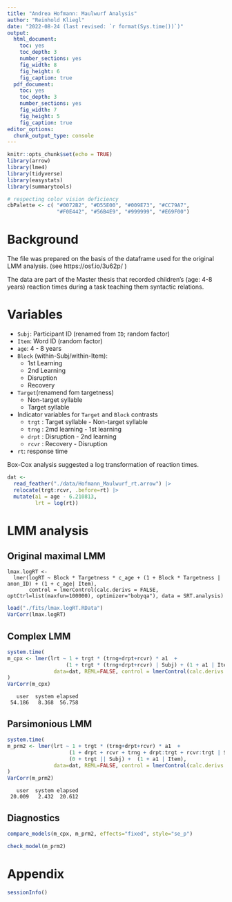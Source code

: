 ```yaml
---
title: "Andrea Hofmann: Maulwurf Analysis"
author: "Reinhold Kliegl"
date: "2022-08-24 (last revised: `r format(Sys.time())`)"
output:
  html_document:
    toc: yes
    toc_depth: 3
    number_sections: yes
    fig_width: 8
    fig_height: 6
    fig_caption: true
  pdf_document:
    toc: yes
    toc_depth: 3
    number_sections: yes
    fig_width: 7
    fig_height: 5
    fig_caption: true
editor_options: 
  chunk_output_type: console
---
```


```r
knitr::opts_chunk$set(echo = TRUE)
library(arrow)
library(lme4)
library(tidyverse)
library(easystats)
library(summarytools)

# respecting color vision deficiency
cbPalette <- c( "#0072B2", "#D55E00", "#009E73", "#CC79A7",
                "#F0E442", "#56B4E9", "#999999", "#E69F00")
```

# Background

The file was prepared on the basis of the dataframe used for the original LMM analysis.  (see https://osf.io/3u62p/ )

The data are part of the Master thesis that recorded children's (age: 4-8 years) reaction times during a task teaching them syntactic relations. 

# Variables

+ `Subj`: Participant ID (renamed from `ID`; random factor)
+ `Item`: Word ID (random factor)
+ `age`:  4 - 8 years 
+ `Block` (within-Subj/within-Item): 
     + 1st Learning
     + 2nd Learning
     + Disruption
     + Recovery
+ `Target`(renamend fom targetness)
     + Non-target syllable 
     + Target syllable
+ Indicator variables for `Target` and `Block` contrasts
     + `trgt` : Target syllable - Non-target syllable
     + `trng` : 2md learning - 1st learning
     + `drpt` : Disruption - 2nd learning
     + `rcvr` : Recovery - Disruption 
+ `rt`:  response time 

Box-Cox analysis suggested a log transformation of reaction times.

```r
dat <- 
  read_feather("./data/Hofmann_Maulwurf_rt.arrow") |> 
  relocate(trgt:rcvr, .before=rt) |> 
  mutate(a1 = age - 6.210813,
         lrt = log(rt))
```

# LMM analysis

## Original maximal LMM

```
lmax.logRT <-
  lmer(logRT ~ Block * Targetness * c_age + (1 + Block * Targetness | anon_ID) + (1 + c_age| Item), 
       control = lmerControl(calc.derivs = FALSE, optCtrl=list(maxfun=100000), optimizer="bobyqa"), data = SRT.analysis)
```

```r
load("./fits/lmax.logRT.RData")
VarCorr(lmax.logRT)
```


## Complex LMM

```r
system.time(
m_cpx <- lmer(lrt ~ 1 + trgt * (trng+drpt+rcvr) * a1  + 
                   (1 + trgt * (trng+drpt+rcvr) | Subj) + (1 + a1 | Item),
               data=dat, REML=FALSE, control = lmerControl(calc.derivs = FALSE))
)
VarCorr(m_cpx)
```

```
   user  system elapsed 
 54.186   8.368  56.758 
```

## Parsimonious LMM

```r
system.time(
m_prm2 <- lmer(lrt ~ 1 + trgt * (trng+drpt+rcvr) * a1  + 
                    (1 + drpt + rcvr + trng + drpt:trgt + rcvr:trgt | Subj) + 
                    (0 + trgt || Subj) +  (1 + a1 | Item),
               data=dat, REML=FALSE, control = lmerControl(calc.derivs = FALSE))
)
VarCorr(m_prm2)
```

```
   user  system elapsed 
 20.009   2.432  20.612 
```
## Diagnostics

```r
compare_models(m_cpx, m_prm2, effects="fixed", style="se_p")

check_model(m_prm2)
```

# Appendix

```r
sessionInfo()
```

